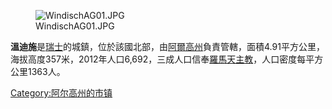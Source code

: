 [[Image:WindischAG01.JPG|right]]

'''溫迪施'''是[[瑞士|瑞士]]的城鎮，位於該國北部，由[[阿爾高州|阿爾高州]]負責管轄，面積4.91平方公里，海拔高度357米，2012年人口6,692，三成人口信奉[[羅馬天主教|羅馬天主教]]，人口密度每平方公里1363人。

{{Authority control}}
{{Switzerland-geo-stub}}
[[Category:阿尔高州的市镇|Category:阿尔高州的市镇]]